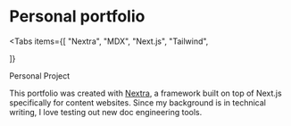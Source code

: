 
# Personal portfolio

<Tabs
  items={[
    "Nextra",
    "MDX",
    "Next.js",
    "Tailwind",

]}

> </Tabs>

<Callout type="info" emoji="👩🏻">
  Personal Project
</Callout>

This portfolio was created with [Nextra](https://nextra.site/), a framework built on top of Next.js specifically for content websites. Since my background is in technical writing, I love testing out new doc engineering tools.

<Cards>
  <Card icon="💻" title=" Github" href="https://github.com/jtkabenni/portfolio" />

</Cards>
&thinsp;

